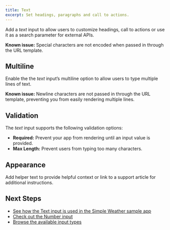 ```yaml
---
title: Text
excerpt: Set headings, paragraphs and call to actions.
---
```


Add a _text_ input to allow users to customize headings, call to actions or use it as a search parameter for external APIs.

<Callout>**Known issue:** Special characters are not encoded when passed in through the URL template.</Callout>

## Multiline

Enable the the _text_ input’s multiline option to allow users to type multiple lines of text.

<Callout>**Known issue:** Newline characters are not passed in through the URL template, preventing you from easily rendering multiple lines.</Callout>

## Validation

The _text_ input supports the following validation options:

- **Required:** Prevent your app from rendering until an input value is provided.
- **Max Length:** Prevent users from typing too many characters.

## Appearance

Add helper text to provide helpful context or link to a support article for additional instructions.

## Next Steps

- [See how the Text input is used in the Simple Weather sample app](/docs/get-started/sample-apps/simple-weather)
- [Check out the Number input](/docs/inputs/number)
- [Browse the available input types](/docs/inputs)

